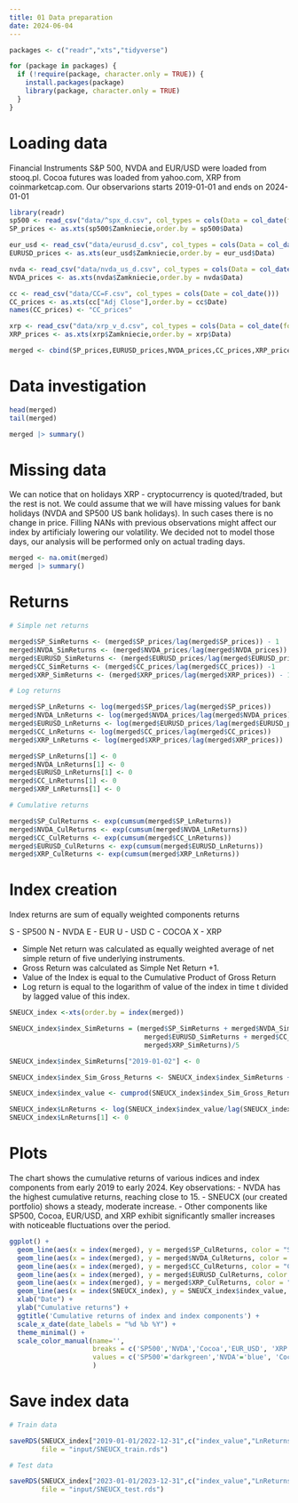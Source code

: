 ```yaml
---
title: 01 Data preparation
date: 2024-06-04
---
```


```r
packages <- c("readr","xts","tidyverse")

for (package in packages) {
  if (!require(package, character.only = TRUE)) {
    install.packages(package)
    library(package, character.only = TRUE)
  }
}
```

# Loading data

Financial Instruments S&P 500, NVDA and EUR/USD  were loaded from stooq.pl. Cocoa futures was loaded from yahoo.com, XRP from coinmarketcap.com. Our observarions starts 2019-01-01 and ends on 2024-01-01

```r
library(readr)
sp500 <- read_csv("data/^spx_d.csv", col_types = cols(Data = col_date(format = "%Y-%m-%d")))
SP_prices <- as.xts(sp500$Zamkniecie,order.by = sp500$Data)

eur_usd <- read_csv("data/eurusd_d.csv", col_types = cols(Data = col_date(format = "%Y-%m-%d")))
EURUSD_prices <- as.xts(eur_usd$Zamkniecie,order.by = eur_usd$Data)

nvda <- read_csv("data/nvda_us_d.csv", col_types = cols(Data = col_date(format = "%Y-%m-%d")))
NVDA_prices <- as.xts(nvda$Zamkniecie,order.by = nvda$Data)

cc <- read_csv("data/CC=F.csv", col_types = cols(Date = col_date()))
CC_prices <- as.xts(cc["Adj Close"],order.by = cc$Date)
names(CC_prices) <- "CC_prices"

xrp <- read_csv("data/xrp_v_d.csv", col_types = cols(Data = col_date(format = "%Y-%m-%d")))
XRP_prices <- as.xts(xrp$Zamkniecie,order.by = xrp$Data)

merged <- cbind(SP_prices,EURUSD_prices,NVDA_prices,CC_prices,XRP_prices)
```

# Data investigation

```r
head(merged)
tail(merged)

merged |> summary()
```

# Missing data

We can notice that on holidays XRP - cryptocurrency is quoted/traded, but the rest is not. We could assume that we will have missing values for bank holidays (NVDA and SP500 US bank holidays). In such cases there is no change in price. Filling NANs with previous observations might affect our index by artificialy lowering our volatility. We decided not to model those days, our analysis will be performed only on actual trading days.

```r
merged <- na.omit(merged)
merged |> summary()
```

# Returns

```r
# Simple net returns

merged$SP_SimReturns <- (merged$SP_prices/lag(merged$SP_prices)) - 1
merged$NVDA_SimReturns <- (merged$NVDA_prices/lag(merged$NVDA_prices)) - 1
merged$EURUSD_SimReturns <- (merged$EURUSD_prices/lag(merged$EURUSD_prices)) - 1
merged$CC_SimReturns <- (merged$CC_prices/lag(merged$CC_prices)) -1  
merged$XRP_SimReturns <- (merged$XRP_prices/lag(merged$XRP_prices)) - 1

# Log returns

merged$SP_LnReturns <- log(merged$SP_prices/lag(merged$SP_prices))
merged$NVDA_LnReturns <- log(merged$NVDA_prices/lag(merged$NVDA_prices))
merged$EURUSD_LnReturns <- log(merged$EURUSD_prices/lag(merged$EURUSD_prices))
merged$CC_LnReturns <- log(merged$CC_prices/lag(merged$CC_prices))
merged$XRP_LnReturns <- log(merged$XRP_prices/lag(merged$XRP_prices))

merged$SP_LnReturns[1] <- 0
merged$NVDA_LnReturns[1] <- 0
merged$EURUSD_LnReturns[1] <- 0
merged$CC_LnReturns[1] <- 0
merged$XRP_LnReturns[1] <- 0

# Cumulative returns

merged$SP_CulReturns <- exp(cumsum(merged$SP_LnReturns))
merged$NVDA_CulReturns <- exp(cumsum(merged$NVDA_LnReturns))
merged$CC_CulReturns <- exp(cumsum(merged$CC_LnReturns))
merged$EURUSD_CulReturns <- exp(cumsum(merged$EURUSD_LnReturns))
merged$XRP_CulReturns <- exp(cumsum(merged$XRP_LnReturns))
```

# Index creation

Index returns are sum of equally weighted components returns

S - SP500 N - NVDA E - EUR U - USD C - COCOA X - XRP

- Simple Net return was calculated as equally weighted average of net simple return of five underlying instruments.
- Gross Return was calculated as Simple Net Return +1.
- Value of the Index is equal to the Cumulative Product of Gross Return
- Log return is equal to the logarithm of value of the index in time t divided by lagged value of this index.


```r

SNEUCX_index <-xts(order.by = index(merged))

SNEUCX_index$index_SimReturns = (merged$SP_SimReturns + merged$NVDA_SimReturns + 
                                  merged$EURUSD_SimReturns + merged$CC_SimReturns +
                                  merged$XRP_SimReturns)/5

SNEUCX_index$index_SimReturns["2019-01-02"] <- 0

SNEUCX_index$index_Sim_Gross_Returns <- SNEUCX_index$index_SimReturns + 1

SNEUCX_index$index_value <- cumprod(SNEUCX_index$index_Sim_Gross_Returns)

SNEUCX_index$LnReturns <- log(SNEUCX_index$index_value/lag(SNEUCX_index$index_value))
SNEUCX_index$LnReturns[1] <- 0
```

# Plots
The chart shows the cumulative returns of various indices and index components from early 2019 to early 2024. Key observations:
- NVDA has the highest cumulative returns, reaching close to 15.
- SNEUCX (our created portfolio) shows a steady, moderate increase.
- Other components like SP500, Cocoa, EUR/USD, and XRP exhibit significantly smaller increases with noticeable fluctuations over the period.
```r
ggplot() +
  geom_line(aes(x = index(merged), y = merged$SP_CulReturns, color = "SP500"), alpha = 0.7, linetype="dashed") + 
  geom_line(aes(x = index(merged), y = merged$NVDA_CulReturns, color = "NVDA"), alpha = 0.7, linetype="dashed") + 
  geom_line(aes(x = index(merged), y = merged$CC_CulReturns, color = "Cocoa"), alpha = 0.7, linetype="dashed") + 
  geom_line(aes(x = index(merged), y = merged$EURUSD_CulReturns, color = "EUR_USD"), alpha = 0.7, linetype="dashed") + 
  geom_line(aes(x = index(merged), y = merged$XRP_CulReturns, color = "XRP"), alpha = 0.7, linetype="dashed") +
  geom_line(aes(x = index(SNEUCX_index), y = SNEUCX_index$index_value, color = "SNEUCX"),linewidth = 0.8) +
  xlab("Date") +
  ylab("Cumulative returns") +
  ggtitle('Cumulative returns of index and index components') +
  scale_x_date(date_labels = "%d %b %Y") +
  theme_minimal() +
  scale_color_manual(name='',
                     breaks = c('SP500','NVDA','Cocoa','EUR_USD', 'XRP', 'SNEUCX'),
                     values = c('SP500'='darkgreen','NVDA'='blue', 'Cocoa' = 'brown', 'EUR_USD' = 'yellow', 'XRP' = 'black', 'SNEUCX' = 'red')
                     )
```

# Save index data

```r
# Train data

saveRDS(SNEUCX_index["2019-01-01/2022-12-31",c("index_value","LnReturns")], 
        file = "input/SNEUCX_train.rds")

# Test data

saveRDS(SNEUCX_index["2023-01-01/2023-12-31",c("index_value","LnReturns")], 
        file = "input/SNEUCX_test.rds")
```
